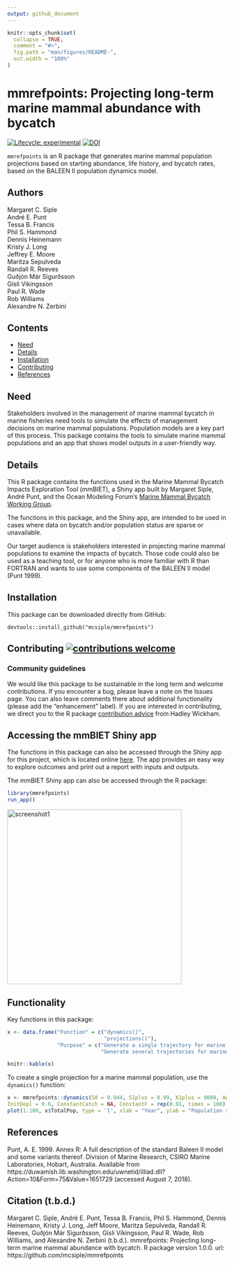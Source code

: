 ```yaml
---
output: github_document
---
```


<!-- README.md is generated from README.Rmd. Please edit that file -->

```r
knitr::opts_chunk$set(
  collapse = TRUE,
  comment = "#>",
  fig.path = "man/figures/README-",
  out.width = "100%"
)
```

# mmrefpoints: Projecting long-term marine mammal abundance with bycatch

<!-- badges: start -->
[![Lifecycle: experimental](https://img.shields.io/badge/lifecycle-experimental-orange.svg)](https://lifecycle.r-lib.org/articles/stages.html#experimental)
[![DOI](https://zenodo.org/badge/344858328.svg)](https://zenodo.org/badge/latestdoi/344858328)
<!-- badges: end -->

`mmrefpoints` is an R package that generates marine mammal population projections based on starting abundance, life history, and bycatch rates, based on the BALEEN II population dynamics model.

## Authors
Margaret C. Siple  
André E. Punt  
Tessa B. Francis  
Phil S. Hammond  
Dennis Heinemann  
Kristy J. Long  
Jeffrey E. Moore  
Maritza Sepulveda  
Randall R. Reeves  
Guðjón Már Sigurðsson  
Gísli Víkingsson  
Paul R. Wade  
Rob Williams  
Alexandre N. Zerbini  


## Contents
-   [Need](#need)
-   [Details](#details)
-   [Installation](#installation)
-   [Contributing](#contributing)
-   [References](#references)
<!-- end toc -->

## Need
Stakeholders involved in the management of marine mammal bycatch in marine fisheries need tools to simulate the effects of management decisions on marine mammal populations. Population models are a key part of this process. This package contains the tools to simulate marine mammal populations and an app that shows model outputs in a user-friendly way.

## Details
This R package contains the functions used in the Marine Mammal Bycatch Impacts Exploration Tool (mmBIET), a Shiny app built by Margaret Siple, André Punt, and the Ocean Modeling Forum's [Marine Mammal Bycatch Working Group](https://oceanmodelingforum.org/working-groups/marine-mammal-bycatch-working-group/). 

The functions in this package, and the Shiny app, are intended to be used in cases where data on bycatch and/or population status are sparse or unavailable. 

Our target audience is stakeholders interested in projecting marine mammal populations to examine the impacts of bycatch. Those code could also be used as a teaching tool, or for anyone who is more familiar with R than FORTRAN and wants to use some components of the BALEEN II model (Punt 1999).

## Installation
This package can be downloaded directly from GitHub:

```
devtools::install_github("mcsiple/mmrefpoints")
```


## Contributing [![contributions welcome](https://img.shields.io/badge/contributions-welcome-brightgreen.svg?style=flat)](https://github.com/dwyl/esta/issues)
### Community guidelines
We would like this package to be sustainable in the long term and welcome contributions. If you encounter a bug, please leave a note on the Issues page. You can also leave comments there about additional functionality (please add the "enhancement" label). If you are interested in contributing, we direct you to the R package [contribution advice](http://r-pkgs.had.co.nz/git.html) from Hadley Wickham.

## Accessing the mmBIET Shiny app
The functions in this package can also be accessed through the Shiny app for this project, which is located online [here](https://msiple.shinyapps.io/mammaltool/). The app provides an easy way to explore outcomes and print out a report with inputs and outputs. 

The mmBIET Shiny app can also be accessed through the R package:
```r
library(mmrefpoints)
run_app()
```

<img src="https://github.com/mcsiple/ltbycatch/blob/master/docs/screenshot1.png" alt="screenshot1" width="400">

## Functionality

Key functions in this package:

```r
x <- data.frame("Function" = c("dynamics()",
                               "projections()"),
                "Purpose" = c("Generate a single trajectory for marine mammal population size", 
                              "Generate several trajectories for marine mammal population size"))

knitr::kable(x)
```



To create a single projection for a marine mammal population, use the `dynamics()` function:
```r
x <- mmrefpoints::dynamics(S0 = 0.944, S1plus = 0.99, K1plus = 9000, AgeMat = 17,
InitDepl = 0.6, ConstantCatch = NA, ConstantF = rep(0.01, times = 100), z = 2.39, nyears = 100, nages = 25, lambdaMax = 1.04)
plot(1:100, x$TotalPop, type = 'l', xlab = "Year", ylab = "Population size")
```


## References
Punt, A. E. 1999. Annex R: A full description of the standard Baleen II model and some variants thereof. Division of Marine Research, CSIRO Marine Laboratories, Hobart, Australia. Available from https://duwamish.lib.washington.edu/uwnetid/illiad.dll?Action=10&Form=75&Value=1651729 (accessed August 7, 2018).

## Citation (t.b.d.)
Margaret C. Siple, André E. Punt, Tessa B. Francis, Phil S. Hammond, Dennis Heinemann, Kristy J. Long, Jeff Moore, Maritza Sepulveda, Randall R. Reeves, Guðjón Már Sigurðsson, Gísli Víkingsson, Paul R. Wade, Rob Williams, and Alexandre N. Zerbini (t.b.d.). mmrefpoints: Projecting long-term marine mammal abundance with bycatch. R package version 1.0.0. url: https://github.com/mcsiple/mmrefpoints